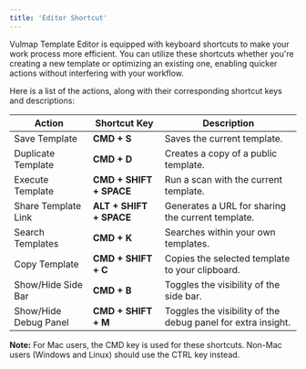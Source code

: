 ```yaml
---
title: 'Editor Shortcut'
---
```


Vulmap Template Editor is equipped with keyboard shortcuts to make your work process more efficient. You can utilize these shortcuts whether you're creating a new template or optimizing an existing one, enabling quicker actions without interfering with your workflow.

Here is a list of the actions, along with their corresponding shortcut keys and descriptions:

| **Action**              | **Shortcut Key**      | **Description**                                                  |
| ---------------------- | ----------------------- | ----------------------------------------------------- |
| Save Template         | **CMD + S**             | Saves the current template.                                  |
| Duplicate Template    | **CMD + D**             | Creates a copy of a public template.                         |
| Execute Template      | **CMD + SHIFT + SPACE** | Run a scan with the current template.                 |
| Share Template Link   | **ALT + SHIFT + SPACE** | Generates a URL for sharing the current template.          |
| Search Templates      | **CMD + K**             | Searches within your own templates.                          |
| Copy Template         | **CMD + SHIFT + C**     | Copies the selected template to your clipboard.           |
| Show/Hide Side Bar    | **CMD + B**             | Toggles the visibility of the side bar.                     |
| Show/Hide Debug Panel | **CMD + SHIFT + M**     | Toggles the visibility of the debug panel for extra insight. |

**Note:** For Mac users, the CMD key is used for these shortcuts. Non-Mac users (Windows and Linux) should use the CTRL key instead.